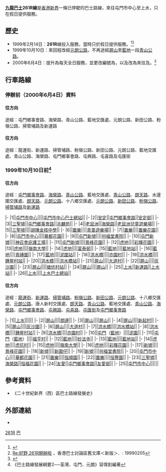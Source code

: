 {{Not|九龍巴士R261線}}
{{公共汽車路線資訊
|路線名稱=九龍巴士261R線 
|外文名稱=KMB Route 261R
|代表圖像=
|圖像尺寸=
|代表圖像二=
|圖像尺寸二=
|經營者=九龍巴士
|所屬車廠={{KD|U}}、{{KD|S}}
|路線用車=[[富豪奧林比安|富豪奧林比安]]11，12米
|路綫資訊=
|起點站={{bt|屯門市中心}}
|途經地點=[[青山公路|青山公路]]、[[元朗公路|元朗公路]]、[[新田公路|新田公路]]
|去程途經地點=
|回程途經地點=
|終點站={{bt|上水}}
|路線性質=
|全程行駛里程=28.8公里
|單程行駛里程=
|全程行車時間=45分鐘
|單程行車時間=
|服務時間=
|起點站服務時間=08:00-22:10
|終點站服務時間=09:00-23:10
|班次頻率=12-20分鐘
|全程收費=$16.8
|分段收費站點=
|去程分段收費站點=
|回程分段收費站點=
|服務時間以外替代路線=
|主要競爭交通=[[新界區專線小巴44線|新界區專線小巴44線]]<br>[[新界區專線小巴44A線|新界區專線小巴44A線]]
|備註=只限假日提供服務。
}}

'''[[九龍巴士|九龍巴士]]261R線'''是[[香港|香港]][[新界|新界]]一條已停駛的巴士路線，來往屯門市中心至上水，只在假日提供服務。

==歷史==
* 1999年2月14日：'''261R'''線投入服務，當時只於假日提供服務。<ref>{{Cite web |url=http://www.bustop.info/news/99-02.shtml |title=巴士狂熱：巴士新聞 - 1999年2月 |accessdate=2018-01-26 |archive-date=2020-11-07 |archive-url=https://web.archive.org/web/20201107054337/http://www.bustop.info/news/99-02.shtml |dead-url=no }}</ref><ref>[http://3asv6.blogspot.hk/2009/05/19990205.html Re:好野,261R開辦啦] {{Wayback|url=http://3asv6.blogspot.hk/2009/05/19990205.html |date=20180127083923 }}，香港巴士討論區舊文庫＜新版＞．: 19990205</ref>
* 1999年10月10日：來回程改經[[元朗公路|元朗公路]]，不再途經[[屏山_(香港)|屏山]]至[[藍地|藍地]]一段[[青山公路|青山公路]]。
* 2000年6月4日：提升為每天全日服務，並更改編號為'''{{KMB|261}}'''，以及改為來往{{pti|三聖}}及{{bt|天平邨}}。<ref>{{Cite web |url=http://www.bustop.info/news/2000-06.shtml |title=巴士狂熱：巴士新聞 - 2000年6月 |accessdate=2018-01-26 |archive-date=2020-01-12 |archive-url=https://web.archive.org/web/20200112052251/http://www.bustop.info/news/2000-06.shtml |dead-url=no }}</ref>

==行車路線==
===停辦前（2000年6月4日）資料===
====往{{bt|上水}}方向====
途經：屯門鄉事會路、海榮路、青山公路、藍地交匯處、元朗公路、新田公路、粉嶺公路、掃管埔路及新運路

====往{{bt|屯門市中心}}方向====
途經：龍運街、新運路、掃管埔路、粉嶺公路、新田公路、元朗公路、藍地交匯處、青山公路、海榮路、屯門鄉事會路、屯興路、屯喜路及屯匯街

===1999年10月10日前<ref>《巴士路線發展綱要2──荃灣、屯門、元朗》容偉釗編著</ref>===
====往{{bt|上水}}方向====
途經：[[屯門鄉事會路|屯門鄉事會路]]、[[海榮路|海榮路]]、[[青山公路|青山公路]]、藍地交匯處、[[青山公路|青山公路]]、[[朗天路|朗天路]]、水邊圍交匯處、[[朗天路|朗天路]]、[[元朗公路|元朗公路]]、十八鄉交匯處、[[元朗公路|元朗公路]]、[[新田公路|新田公路]]、[[粉嶺公路|粉嶺公路]]、[[掃管埔路|掃管埔路]]及[[新運路|新運路]]

{{HideH|1999年10月10日前往{{bt|上水}}之沿途站位表}}
{{RoutemapH
| type = 1
| title-bgcolor = #CCCCCC
| title-namecolor = black
| routedata = [[九龍巴士|九龍巴士]]261R線（{{bt|屯門市中心}}→{{bt|上水}}）
| list-bgcolor = black
| list-namecolor = white
}}
|-
|1||[[屯門市中心|屯門市中心]]||||[[屯門市中心巴士總站|屯門市中心巴士總站]]||
|-
|2||[[安定邨|安定]]||[[屯門鄉事會路|屯門鄉事會路]]||[[安定邨|安定邨]]||
|-
|3||[[三聖墟|三聖墟]]||[[屯門鄉事會路|屯門鄉事會路]]||[[兆麟苑|兆麟苑]]||
|-
|4||[[老鼠洲|老鼠洲]]||[[海榮路|海榮路]]||[[老鼠洲兒童遊樂場|老鼠洲兒童遊樂場]]||
|-
|5||[[三聖墟|三聖墟]]||{{CPR|青山灣}}||[[胡陳金枝中學|胡陳金枝中學]]||
|-
|6||[[置樂|置樂]]||{{CPR|青山灣}}||[[青善遊樂場|青善遊樂場]]||
|-
|7||[[置樂|置樂]]||{{CPR|青山灣}}||[[置樂花園|置樂花園]]||
|-
|8||[[屯門市中心|屯門市中心]]||{{CPR|青山灣}}||[[華都花園|華都花園]]||
|-
|9|||[[屯門新墟|屯門新墟]]||{{CPR|新墟}}||[[何福堂書院|何福堂書院]]||
|-
|10||[[屯門新墟|屯門新墟]]||{{CPR|新墟}}||[[神召會庇護工場|神召會庇護工場]]||
|-
|11||[[屯門新墟|屯門新墟]]||{{CPR|新墟}}||[[景峰花園|景峰花園]]||
|-
|12||[[虎地|虎地]]||{{CPR|嶺南}}||[[彩暉花園|彩暉花園]]||
|-
|13||[[虎地|虎地]]||{{CPR|嶺南}}||[[嶺南大學_(香港)|嶺南大學]]||
|-
|14||[[虎地|虎地]]||{{CPR|嶺南}}||[[富泰邨|富泰邨]]||
|-
|15||[[藍地|藍地]]||{{CPR|藍地}}||[[藍地站|藍地站]]||
|-
|16||[[藍地|藍地]]||{{CPR|藍地}}||[[青磚圍|青磚圍]]||
|-
|17||[[藍地|藍地]]||{{CPR|藍地}}||[[泥圍站|泥圍站]]||
|-
|18||[[洪水橋|洪水橋]]||{{CPR|洪水橋}}||[[亦園村|亦園村]]||
|-
|19||[[洪水橋|洪水橋]]||{{CPR|洪水橋}}||[[鍾屋村站|鍾屋村站]]||
|-
|20||[[洪水橋|洪水橋]]||{{CPR|洪水橋}}||[[洪水橋站|洪水橋站]]||
|-
|21||[[屏山_(香港)|屏山]]||{{CPR|屏山}}||[[大道村|大道村]]||
|-
|22||[[屏山_(香港)|屏山]]||{{CPR|屏山}}||[[灰沙圍|灰沙圍]]||
|-
|23||[[屏山_(香港)|屏山]]||{{CPR|屏山}}||[[塘坊村站|塘坊村站]]||
|-
|24||[[屏山_(香港)|屏山]]||{{CPR|屏山}}||[[屏山_(香港)|屏山]]||
{{Routemapbreak|colspan=5|{{SR|9}}[[元朗公路|元朗公路]]、[[新田公路|新田公路]]、[[粉嶺公路|粉嶺公路]]、[[雞嶺迴旋處|雞嶺迴旋處]]}}
|-
|25||[[上水|上水]]||[[新運路|新運路]]||[[上水站_(香港)|上水站]]||
|-
|26||[[上水|上水]]||||[[上水巴士總站|上水巴士總站]]||
{{RoutemapF}}


{{HideF}}

====往{{bt|屯門市中心}}方向====
途經：[[龍運街|龍運街]]、[[新運路|新運路]]、[[掃管埔路|掃管埔路]]、[[粉嶺公路|粉嶺公路]]、[[新田公路|新田公路]]、[[元朗公路|元朗公路]]、十八鄉交匯處、[[元朗公路|元朗公路]]、唐人新村交匯處、[[朗天路|朗天路]]、[[青山公路|青山公路]]、藍地交匯處、[[青山公路|青山公路]]、[[海榮路|海榮路]]、[[屯門鄉事會路|屯門鄉事會路]]、[[屯興路|屯興路]]、[[屯喜路|屯喜路]]、[[屯匯街|屯匯街]]及[[屯門鄉事會路|屯門鄉事會路]]

{{HideH|1999年10月10日前往{{bt|屯門市中心}}之沿途站位表}}
{{RoutemapH
| type = 1
| title-bgcolor = #CCCCCC
| title-namecolor = black
| routedata = [[九龍巴士|九龍巴士]]261R線（{{bt|上水}}→{{bt|屯門市中心}}）
| list-bgcolor = black
| list-namecolor = white
}}
|-
|1||[[上水|上水]]||||{{bt|上水}}||
{{Routemapbreak|colspan=5|[[雞嶺迴旋處|雞嶺迴旋處]]、{{SR|9}}[[粉嶺公路|粉嶺公路]]、[[新田公路|新田公路]]、[[元朗公路|元朗公路]]}}
|-
|2||[[屏山_(香港)|屏山]]||{{CPR|屏山}}||[[朗邊|朗邊]]||
|-
|3||[[屏山_(香港)|屏山]]||{{CPR|屏山}}||[[屏山_(香港)|屏山]]||
|-
|4||[[屏山_(香港)|屏山]]||{{CPR|屏山}}||[[新起村|新起村]]||
|-
|5||[[屏山_(香港)|屏山]]||{{CPR|屏山}}||[[灰沙圍|灰沙圍]]||
|-
|6||[[屏山_(香港)|屏山]]||{{CPR|屏山}}||[[大道村|大道村]]||
|-
|7||[[洪水橋|洪水橋]]||{{CPR|洪水橋}}||[[洪水橋站|洪水橋站]]||
|-
|8||[[洪水橋|洪水橋]]||{{CPR|洪水橋}}||[[鍾屋村站|鍾屋村站]]||
|-
|9||[[洪水橋|洪水橋]]||{{CPR|洪水橋}}||[[亦園村|亦園村]]||
|-
|10||[[屯門|屯門]]（[[藍地|藍地]]）||{{CPR|藍地}}||[[泥圍|泥圍]]||
|-
|11||[[屯門|屯門]]（[[藍地|藍地]]）||{{CPR|藍地}}||[[福亨村|福亨村]]||
|-
|12||[[藍地|藍地]]||{{CPR|藍地}}||[[妙法寺|妙法寺]]||
|-
|13||[[藍地|藍地]]||{{CPR|藍地}}||[[藍地站|藍地站]]||
|-
|14||[[虎地|虎地]]||{{CPR|嶺南}}||[[富泰邨|虎坑村]]||
|-
|15||[[虎地|虎地]]||{{CPR|嶺南}}||[[嶺南大學_(香港)|嶺南大學]]||
|-
|16||[[虎地|虎地]]||{{CPR|嶺南}}||[[彩暉花園|彩暉花園]]||
|-
|17||[[新墟|新墟]]||{{CPR|新墟}}||[[景峰花園|景峰花園]]||
|-
|18||[[新墟|新墟]]||{{CPR|新墟}}||[[新圍仔|新圍仔]]||
|-
|19||[[新墟|新墟]]||{{CPR|新墟}}||[[何福堂書院|何福堂書院]]||
|-
|20||[[屯門市中心|屯門市中心]]||{{CPR|青山灣}}||[[華都花園|華都花園]]||
|-
|21||[[置樂|置樂]]||{{CPR|青山灣}}||[[恒順園|恒順園]]||
|-
|22||[[置樂|置樂]]||{{CPR|青山灣}}||[[恒豐園|恒豐園]]||
|-
|23||[[三聖墟|三聖墟]]||[[海榮路|海榮路]]||[[恒福花園|恒福花園]]||
|-
|24||[[友愛邨|友愛]]||[[屯門鄉事會路|屯門鄉事會路]]||[[友愛邨|友愛邨]]||
|-
|25||[[屯門市中心|屯門市中心]]||||{{bt|屯門市中心}}||
{{RoutemapF}}
{{HideF}}

== 參考資料 ==
*《二十世紀新界（西）區巴士路線發展史》
{{Reflist}}

== 外部連結 ==
*{{Wikia|hkbus|香港巴士大典|九巴261R線}}

[[Category:已取消九龍巴士路線|261R]]
[[Category:2000年香港廢除|巴]]